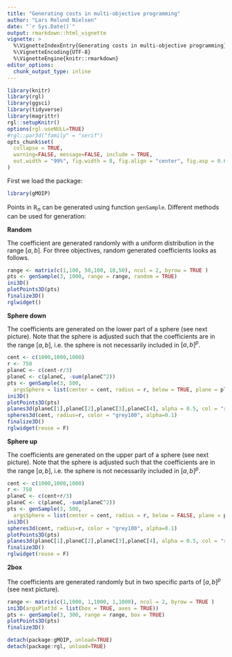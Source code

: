 ```yaml
---
title: "Generating costs in multi-objective programming"
author: "Lars Relund Nielsen"
date: "`r Sys.Date()`"
output: rmarkdown::html_vignette
vignette: >
  %\VignetteIndexEntry{Generating costs in multi-objective programming}
  %\VignetteEncoding{UTF-8}
  %\VignetteEngine{knitr::rmarkdown}
editor_options: 
  chunk_output_type: inline
---
```


```r
library(knitr)
library(rgl)
library(ggsci)
library(tidyverse)
library(magrittr)
rgl::setupKnitr()
options(rgl.useNULL=TRUE)
#rgl::par3d("family" = "serif")
opts_chunk$set(
  collapse = TRUE,
  warning=FALSE, message=FALSE, include = TRUE, 
  out.width = "99%", fig.width = 8, fig.align = "center", fig.asp = 0.62
)
```

First we load the package:

```r
library(gMOIP)
```

Points in $\mathbb{R}_n$ can be generated using function `genSample`. Different methods can be used for generation:

**Random**

The coefficient are generated randomly with a uniform distribution in the range $[a,b]$. For three objectives, random generated coefficients looks as follows.

```r
range <- matrix(c(1,100, 50,100, 10,50), ncol = 2, byrow = TRUE )
pts <- genSample(3, 1000, range = range, random = TRUE)
ini3D()
plotPoints3D(pts)
finalize3D()
rglwidget()
```

**Sphere down**

The coefficients are generated on the lower part of a sphere (see next picture). Note that the sphere is adjusted such that the coefficients are in the range $[a,b]$, i.e. the sphere is not necessarily included in $[a,b]^p$.

```r
cent <- c(1000,1000,1000)
r <- 750
planeC <- c(cent-r/3)
planeC <- c(planeC, -sum(planeC^2))
pts <- genSample(3, 500,
  argsSphere = list(center = cent, radius = r, below = TRUE, plane = planeC, factor = 6))
ini3D()
plotPoints3D(pts)
planes3d(planeC[1],planeC[2],planeC[3],planeC[4], alpha = 0.5, col = "red")
spheres3d(cent, radius=r, color = "grey100", alpha=0.1)
finalize3D()
rglwidget(reuse = F)
```

**Sphere up**

The coefficients are generated on the upper part of a sphere (see next picture). Note that the sphere is adjusted such that the coefficients are in the range $[a,b]$, i.e. the sphere is not necessarily included in $[a,b]^p$.

```r
cent <- c(1000,1000,1000)
r <- 750
planeC <- c(cent+r/3)
planeC <- c(planeC, -sum(planeC^2))
pts <- genSample(3, 500,
  argsSphere = list(center = cent, radius = r, below = FALSE, plane = planeC, factor = 6))
ini3D()
spheres3d(cent, radius=r, color = "grey100", alpha=0.1)
plotPoints3D(pts)
planes3d(planeC[1],planeC[2],planeC[3],planeC[4], alpha = 0.5, col = "red")
finalize3D()
rglwidget(reuse = F)
```

**2box**

The coefficients are generated randomly but in two specific parts of $[a,b]^p$ (see next picture).

```r
range <- matrix(c(1,1000, 1,1000, 1,1000), ncol = 2, byrow = TRUE )
ini3D(argsPlot3d = list(box = TRUE, axes = TRUE))
pts <- genSample(3, 300, range = range, box = TRUE)
plotPoints3D(pts)
finalize3D()
```

```r
detach(package:gMOIP, unload=TRUE)
detach(package:rgl, unload=TRUE)
```